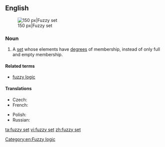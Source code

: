 ==English==
{{wikipedia}}
[[Image:Fuzzy crisp.gif|thumb|right|150 px|Fuzzy set]]

===Noun===
{{en-noun|head=[[fuzzy]] [[set]]}}

# {{context|fuzzy set theory|fuzzy logic|lang=en}} A [[set]] whose elements have [[degree]]s of membership, instead of only full and empty membership.

====Related terms====
* [[fuzzy logic]]

====Translations====
{{trans-top|set}}
* Czech: {{t|cs|fuzzy množina|f}}
* French: {{t|fr|ensemble flou|m}}
{{trans-mid}}
* Polish: {{t|pl|zbiór rozmyty|m}}
* Russian: {{t|ru|нечёткое мно́жество|n}}
{{trans-bottom}}

[[Category:en:Fuzzy logic]]

[[ta:fuzzy set]]
[[vi:fuzzy set]]
[[zh:fuzzy set]]